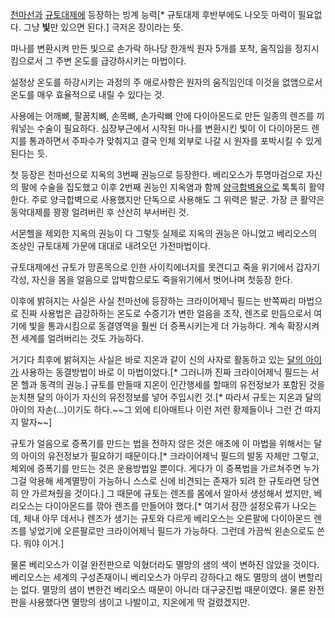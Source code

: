 [[천마선]]과 [[규토대제]]에 등장하는 빙계 능력[* 규토대제 후반부에도 나오듯 마력이 필요없다. 그냥 '''빛'''만 있으면 된다.] 극저온 장이라는 뜻.

마나를 변환시켜 만든 빛으로 손가락 하나당 한개씩 원자 5개를 포착, 움직임을 정지시킴으로서 그 주변 온도를 급강하시키는 마법이다.

설정상 온도를 하강시키는 과정의 주 애로사항은 원자의 움직임인데 이것을 없앰으로서 온도를 매우 효율적으로 내릴 수 있다는 것. 

사용에는 어깨뼈, 팔꿈치뼈, 손목뼈, 손가락뼈 안에 다이아몬드로 만든 일종의 렌즈를 끼워넣는 수술이 필요하다. 심장부근에서 시작된 마나를 변환시킨 빛이 이 다이아몬드 렌지를 통과하면서 주파수가 맞춰지고 결국 인체 외부로 나갈 시 원자를 포박시킬 수 있게된다는 듯.

첫 등장은 천마선으로 지옥의 3번째 권능으로 등장한다. 베리오스가 투명마검으로 자신의 팔에 수술을 집도했고 이후 2번째 권능인 지옥염과 함께 [[양극합벽]]용으로 톡톡히 활약한다. 주로 양극합벽으로 사용했지만 단독으로 사용해도 그 위력은 발군. 가장 큰 활약은 동악대제를 꽝꽝 얼려버린 후 산산히 부서버린 것.

서몬헬을 제외한 지옥의 권능이 다 그렇듯 실제로 지옥의 권능은 아니었고 베리오스의 조상인 규토대제 가문에 대대로 내려오던 가전마법이다.

규토대제에선 규토가 망혼목으로 인한 사이킥에너지를 못견디고 죽을 위기에서 갑자기 각성, 자신을 몸을 얼음으로 압박함으로도 죽을위기에서 벗어나며 첫등장 한다.

이후에 밝혀지는 사실은 사실 천마선에 등장하는 크라이어제닉 필드는 반쪽짜리 마법으로 진짜 사용법은 급강하하는 온도로 수증기가 변한 얼음을 조작, 렌즈로 만듬으로서 여기에 빛을 통과시킴으로 동결영역을 훨씬 더 증폭시키는게 더 가능하다. 계속 확장시켜 전 세계를 얼려버리는 것도 가능하다.

거기다 최후에 밝혀지는 사실은 바로 지온과 같이 신의 사자로 활동하고 있는 [[달의 아이]]가 사용하는 동결방법이 바로 이 마법이었다.[* 그러니까 진짜 크라이어제닉 필드는 서몬 헬과 동격의 권능.] 규토를 만들때 지온이 인간행세를 할때의 유전정보가 포함된 것을 눈치챈 달의 아이가 자신의 유전정보를 넣어 주입시킨 것.[* 따라서 규토는 지온과 달의 아이의 자손(…)이기도 하다.~~그 외에 티아매트나 이런 저런 황제들이나 그런 건 따지지 말자~~]

규토가 얼음으로 증폭기를 만드는 법을 전하지 않은 것은 애초에 이 마법을 위해서는 달의 아이의 유전정보가 필요하기 때문이다.[* 크라이어제닉 필드의 발동 자체만 그렇고, 체외에 증폭기를 만드는 것은 운용방법일 뿐이다. 게다가 이 증폭법을 가르쳐주면 누가 그걸 악용해 세계멸망이 가능하니 스스로 신에 비견되는 존재가 되려 한 규토라면 당연히 안 가르쳐줬을 것이다.] 그 때문에 규토는 렌즈를 몸에서 알아서 생성해서 썼지만, 베리오스는 다이아몬드를 깎아 렌즈를 만들어야 했다.[* 여기서 잠깐 설정오류가 나오는데, 체내 아무 데서나 렌즈가 생기는 규토와 다르게 베리오스는 오른팔에 다이아몬드 렌즈를 넣었기에 오른팔로만 크라이어제닉 필드가 가능하다. 그런데 가끔씩 왼손으로도 쓴다. 뭐야 이거.]

물론 베리오스가 이걸 완전판으로 익혔더라도 멸망의 샘의 색이 변하진 않았을 것이다. 베리오스는 세계의 구성존재이니 베리오스가 아무리 강하다고 해도 멸망의 샘이 변할리는 없다. 멸망의 샘이 변한건 베리오스 때문이 아니라 대구궁진법 때문이였다. 물론 완전판을 사용했다면 멸망의 샘이고 나발이고, 지온에게 딱 걸렸겠지만.
